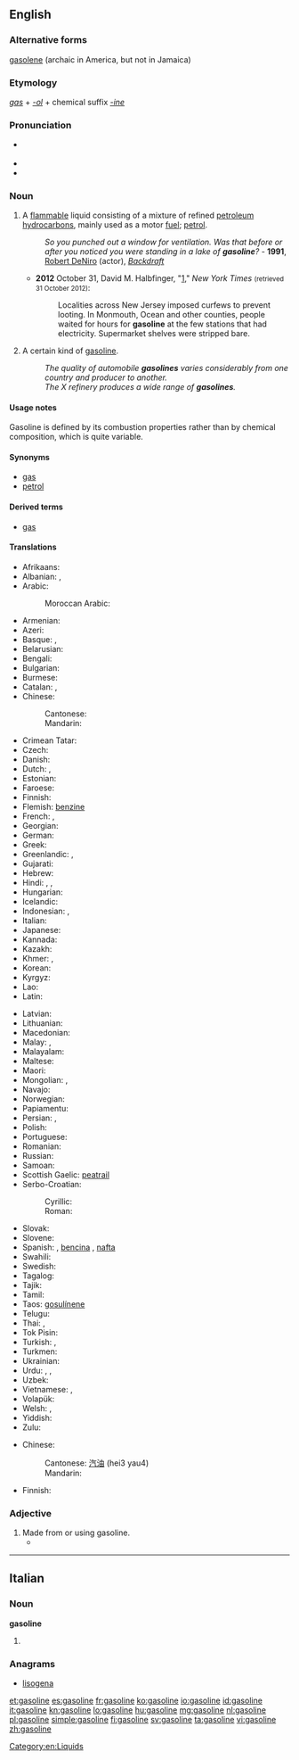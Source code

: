 ==English==
{{pedialite}}

===Alternative forms===
[[gasolene]] (archaic in America, but not in Jamaica)

===Etymology===
''[[gas]]'' + ''[[-ol#English|-ol]]'' + chemical suffix ''[[-ine]]''

===Pronunciation===
* {{a|UK}} {{IPA|/ˈɡæs.ə.lin/}} {{X-SAMPA|/"g{s.@.li:n/}}
* {{audio|en-us-gasoline.ogg|Audio (US)}}
* {{rhymes|iːn}}

===Noun===
{{en-noun|-|s}}

# {{uncountable}} {{North America}} A [[flammable]] liquid consisting of a mixture of refined [[petroleum]] [[hydrocarbon]]s, mainly used as a motor [[fuel]]; [[petrol]].
#: ''So you punched out a window for ventilation. Was that before or after you noticed you were standing in a lake of '''gasoline'''?'' -  '''1991''', [[w:Robert DeNiro|Robert DeNiro]] (actor), ''[[w:Backdraft (film)|Backdraft]]''
#* '''2012''' October 31, David M. Halbfinger, "[http://www.nytimes.com/2012/11/01/nyregion/new-jersey-continues-to-cope-with-hurricane-sandy.html?hp]," ''New York Times'' <small>(retrieved 31 October 2012)</small>:
#*: Localities across New Jersey imposed curfews to prevent looting. In Monmouth, Ocean and other counties, people waited for hours for '''gasoline''' at the few stations that had electricity. Supermarket shelves were stripped bare.
# {{countable}} A certain kind of [[gasoline]].
#: ''The quality of automobile '''gasolines''' varies considerably from one country and producer to another.''
#: ''The X refinery produces a wide range of '''gasolines'''.''

====Usage notes====
Gasoline is defined by its combustion properties rather than by chemical composition, which is quite variable.

====Synonyms====
* [[gas]] {{qualifier|North America}}
* [[petrol]] {{qualifier|UK|Australia}}

====Derived terms====
* [[gas]] {{qualifier|North America}}

====Translations====
{{trans-top|motor fuel}}
* Afrikaans: {{t+|af|petrol}}
* Albanian: {{t-|sq|​​benzinë|f}}, {{t-|sq|gazolinë|f}}
* Arabic: {{t-|ar|بنزين|m|tr=banzīn}}
*: Moroccan Arabic: {{tø|ary|ليسانص|tr=lisanṣ|sc=Arab}} {{qualifier|l'essence}}
* Armenian: {{t-|hy|բենզին|tr=benzin}}
* Azeri: {{t-|az|benzin}}
* Basque: {{t-|eu|esantza}}, {{t-|eu|gasolina}}
* Belarusian: {{t-|be|бензін|m|tr=benzín}}
* Bengali: {{t-|bn|পেট্রল|tr=peţrôl|sc=Beng}}
* Bulgarian: {{t+|bg|бензин|m|tr=benzín}}
* Burmese: {{t+|my|ဓာတ်ဆီ|tr=da' hsi|sc=Mymr}}
* Catalan: {{t+|ca|gasolina|f}}, {{t-|ca|benzina|f}}
* Chinese:
*: Cantonese: {{tø|yue|汽油|tr=hei3 yau4|sc=Hani}}
*: Mandarin: {{t-|cmn|汽油|tr=qìyóu|sc=Hani}}
* Crimean Tatar: {{tø|crh|benzin}}
* Czech: {{t-|cs|benzín|m}}
* Danish: {{t+|da|benzin|c}}
* Dutch: {{t+|nl|benzine|f}}, {{t-|nl|naft}} {{qualifier|Belgium|slang}}
* Estonian: {{t-|et|bensiin}}
* Faroese: {{t-|fo|bensin|n}}
* Finnish: {{t+|fi|bensiini}}
* Flemish: [[benzine]]
* French: {{t+|fr|essence|f}}, {{t+|fr|gas|m}} {{qualifier|Canada}}
* Georgian: {{t-|ka|ბენზინი|tr=benzini|sc=Geor}}
* German: {{t+|de|Benzin|n}}
* Greek: {{t+|el|βενζίνη|f|tr=venzíni}}
* Greenlandic: {{t-|kl|benziina}}, {{t-|kl|orsussaq}}
* Gujarati: {{t-|gu|પેટ્રોલ|f|tr=peṭrol|sc=Gujr}}
* Hebrew: {{t+|he|בנזין|m|alt=בֶּנזִין|tr=benzin}}
* Hindi: {{t-|hi|पेट्रोल|tr=peṭrol}},  {{t-|hi|गैसोलीन|tr=gaisolīn}},  {{t-|hi|बेंज़ीन|tr=benzīn}}
* Hungarian: {{t+|hu|benzin}}
* Icelandic: {{t+|is|bensín|n}}
* Indonesian: {{t+|id|bensin}}, {{t+|id|petrol}}
* Italian: {{t+|it|benzina|f}}
* Japanese: {{t+|ja|ガソリン|tr=gasorin}}
* Kannada: {{t+|kn|ಪೆಟ್ರೋಲು|tr=peṭrōlu|sc=Knda}}
* Kazakh: {{t|kk|бензин|tr=benzïn|sc=Cyrl}}
* Khmer: {{t-|km|ប្រេងសាំង|tr=preɛng sang|sc=Khmr}}, {{t+|km|សាំង|tr=sang|sc=Khmr}}
* Korean: {{t+|ko|가솔린|tr=gasollin|sc=Hang}}
* Kyrgyz: {{t-|ky|бензин|tr=benzin|sc=Cyrl}}
* Lao: {{t+|lo|ນ້ຳມັນແອັດຊັງ|tr=nam man æt sang|sc=Laoo}}
* Latin: {{t-|la|benzinium|m}}
{{trans-mid}}
* Latvian: {{t-|lv|benzīns|m}}
* Lithuanian: {{t-|lt|benzinas|m}}
* Macedonian: {{t-|mk|бензин|m|tr=bénzin}}
* Malay: {{t-|ms|petrol}}, {{t-|ms|bensin}}
* Malayalam: {{t+|ml|പെട്രോളിയം|sc=Mlym}}
* Maltese: {{t-|mt|petrol|m}}
* Maori: {{t-|mi|penehini}}
* Mongolian: {{t-|mn|бензин|tr=benzin|sc=Cyrl}}, {{t-|mn|газолин|tr=gazolin|sc=Cyrl}}
* Navajo: {{tø|nv|chidí bitooʼ}}
* Norwegian: {{t+|no|bensin|m}}
* Papiamentu: {{tø|pap|gasolin}}
* Persian: {{t+|fa|بنزین|tr=benzin}},  {{t+|fa|گازولین|tr=gâzulin}}
* Polish: {{t+|pl|benzyna|f}}
* Portuguese: {{t+|pt|gasolina|f}}
* Romanian: {{t-|ro|benzină|f}}
* Russian: {{t+|ru|бензин|m|tr=benzín}}
* Samoan: {{t-|sm|kesi}}
* Scottish Gaelic: [[peatrail]]
* Serbo-Croatian:
*: Cyrillic: {{t-|sh|бензин|m|sc=Cyrl}}
*: Roman: {{t-|sh|benzin|m}}
* Slovak: {{t-|sk|benzín|m}}
* Slovene: {{t+|sl|bencin|m}}
* Spanish: {{t+|es|gasolina|f}}, [[bencina]] {{f}} {{qualifier|Chile, Peru}}, [[nafta]] {{f}} {{qualifier|Argentina, Paraguay, Uruguay}}
* Swahili: {{t+|sw|petroli}}
* Swedish: {{t+|sv|bensin|c}}
* Tagalog: {{t-|tl|gasolina}}
* Tajik: {{t-|tg|бензин|tr=benzin|sc=Cyrl}}
* Tamil: {{t-|ta|கல்நெய்|tr=kalney|sc=Taml}}
* Taos: [[gosulínene]]
* Telugu: {{t-|te|గ్యాసోలిన్|tr=gyāsōlin|sc=Telu}}
* Thai: {{t-|th|เบนซิน|tr=bayn-sin}},  {{t-|th|แกโซลีน|tr=gae-soh-leen}}
* Tok Pisin: {{t-|tpi|bensin}}
* Turkish: {{t+|tr|benzin}}, {{t+|tr|petrol}}
* Turkmen: {{t+|tk|benzin}}
* Ukrainian: {{t+|uk|бензин|m|tr=benzýn}}
* Urdu: {{t-|ur|بنزین|tr=benzīn}},  {{t-|ur|پٹرول|tr=peṭrōl}},  {{t-|ur|گیسولین|tr=gaisolīn}}
* Uzbek: {{t-|uz|benzin}}
* Vietnamese: {{t-|vi|dầu xăng}},  {{t+|vi|xăng}}
* Volapük: {{t+|vo|bänsin}}
* Welsh: {{t-|cy|gasoline|f}}, {{t-|cy|petrol|m}}
* Yiddish: {{t-|yi|גאזאלין|tr=gazolin|sc=Hebr}}
* Zulu: {{t-|zu|uphetiloli}}
{{trans-bottom}}

{{trans-top|countable: a particular kind of gasoline}}
* Chinese:
*: Cantonese: [[汽油]] (hei3 yau4)
*: Mandarin: {{t+|cmn|汽油|tr=qìyóu|sc=Hani}}
{{trans-mid}}
* Finnish: {{t-|fi|bensiinilaatu}}
{{trans-bottom}}

[[Category:en:Liquids]]

===Adjective===
{{en-adj|-}}

# Made from or using gasoline.
#*{{quote-book|year=2006|author=[[w:Edwin Black|Edwin Black]]
|title=Internal Combustion
|chapter=1|url=http://openlibrary.org/works/OL4103950W
|passage=If successful, Edison and Ford—in 1914—would move society away from the ever more expensive and then universally known killing hazards of '''gasoline''' cars:&nbsp;[&hellip;]&thinsp;.}}


----

==Italian==

===Noun===
'''gasoline''' {{f}}

# {{plural of|gasolina|lang=it}}

===Anagrams===
* [[lisogena#Italian|lisogena]]

[[et:gasoline]]
[[es:gasoline]]
[[fr:gasoline]]
[[ko:gasoline]]
[[io:gasoline]]
[[id:gasoline]]
[[it:gasoline]]
[[kn:gasoline]]
[[lo:gasoline]]
[[hu:gasoline]]
[[mg:gasoline]]
[[nl:gasoline]]
[[pl:gasoline]]
[[simple:gasoline]]
[[fi:gasoline]]
[[sv:gasoline]]
[[ta:gasoline]]
[[vi:gasoline]]
[[zh:gasoline]]